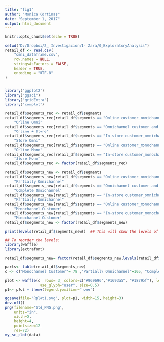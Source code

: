 ```yaml
---
title: "fig1"
author: "Monica Cortinas"
date: "September 1, 2017"
output: html_document
---
```


```r
knitr::opts_chunk$set(echo = TRUE)
```

```r
setwd("D:/Dropbox/2_ Investigacion/1- Zara/0_ExploratoryAnalysis")
retail_df <- read.csv(
    "omni_dataframe.csv",
    row.names = NULL,
    stringsAsFactors = FALSE,
    header = TRUE,
    encoding = "UTF-8"
)


library("ggplot2")
library("ggsci")
library("gridExtra")
library("cowplot")

retail_df$segments_rec <- retail_df$segments
retail_df$segments_rec[retail_df$segments == "Online customer_omnichannel user"] <-
    "Online Omni"
retail_df$segments_rec[retail_df$segments == "Omnichannel customer and user"] <-
    "Online + Store"
retail_df$segments_rec[retail_df$segments == "In-store customer_omnichannel user"] <-
    "Store Omni"
retail_df$segments_rec[retail_df$segments == "Online customer_monochannel user"] <-
    "Online Mono"
retail_df$segments_rec[retail_df$segments == "In-store customer_monochannel user"] <-
    "Store Mono"
retail_df$segments_rec <- factor(retail_df$segments_rec)

retail_df$segments_new <- retail_df$segments
retail_df$segments_new[retail_df$segments == "Online customer_omnichannel user"] <-
    "Partially Omnichannel"
retail_df$segments_new[retail_df$segments == "Omnichannel customer and user"] <-
    "Complete Omnichannel"
retail_df$segments_new[retail_df$segments == "In-store customer_omnichannel user"] <-
    "Partially Omnichannel"
retail_df$segments_new[retail_df$segments == "Online customer_monochannel user"] <-
    "Monochannel Customer"
retail_df$segments_new[retail_df$segments == "In-store customer_monochannel user"] <-
    "Monochannel Customer"
retail_df$segments_new <- factor(retail_df$segments_new)

print(levels(retail_df$segments_new))  ## This will show the levels of x are "Levels: a b c d e"

## To reorder the levels:
library(waffle)
library(extrafont)

retail_df$segments_new= factor(retail_df$segments_new,levels(retail_df$segments_new)[c(2,3,1)])

parts<- table(retail_df$segments_new)
c <- c("Monochannel Customer"= 78 ,"Partially Omnichannel"=105, "Complete Omnichannel"=266)/4

plot <- waffle(c, rows= 3, colors=c("#969696","#1693a5", "#1879bf"), legend_pos="bottom",
                use_glyph="user", size=0.5)
p1<- plot + theme(legend.position="none")

ggsave(file="Rplot1.svg", plot=p1, width=15, height=3)
dev.off()
png(filename="Std_PNG.png", 
    units="in", 
    width=5, 
    height=4, 
    pointsize=12, 
    res=72)
my_sc_plot(data)

```
